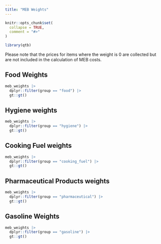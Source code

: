 ```yaml
---
title: "MEB Weights"
---
```


```r
knitr::opts_chunk$set(
  collapse = TRUE,
  comment = "#>"
)
```

```r
library(qtb)
```

Please note that the prices for items where the weight is 0 are collected but are 
not included in the calculation of MEB costs.

## Food Weights

```r
meb_weights |>
  dplyr::filter(group == "food") |>
  gt::gt()
```

## Hygiene weights

```r
meb_weights |>
  dplyr::filter(group == "hygiene") |>
  gt::gt()
```

## Cooking Fuel weights

```r
meb_weights |>
  dplyr::filter(group == "cooking_fuel") |>
  gt::gt()
```

## Pharmaceutical Products weights


```r
meb_weights |>
  dplyr::filter(group == "pharmaceutical") |>
  gt::gt()
```

## Gasoline Weights


```r
meb_weights |>
  dplyr::filter(group == "gasoline") |>
  gt::gt()
```
